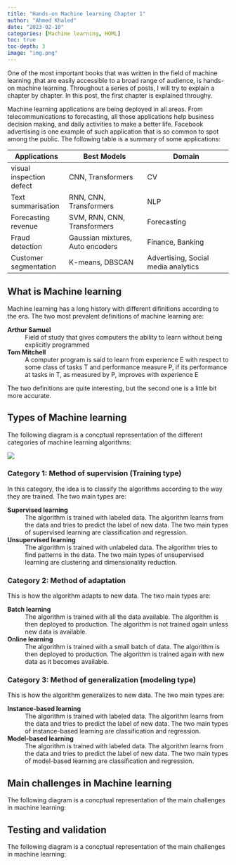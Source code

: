 ```yaml
---
title: "Hands-on Machine learning Chapter 1"
author: "Ahmed Khaled"
date: "2023-02-10"
categories: [Machine learning, HOML]
toc: true
toc-depth: 3
image: "img.png"
---
```




One of the most important books that was written in the field of machine learning ,that are easily accessible to a broad range of audience, is hands-on machine learning. Throughout a series of posts, I will try to explain a chapter by chapter. In this post, the first chapter is explained throughy.

Machine learning applications are being deployed in all areas. From telecommunications to forecasting, all those applications help business decision making, and daily activities to make a better life. Facebook advertising is one example of such application that is so common to spot among the public. The following table is a summary of some applications:

| Applications             | Best Models                      | Domain                              |
|--------------------------|----------------------------------|-------------------------------------|
| visual inspection defect | CNN, Transformers                | CV                                  |
| Text summarisation       | RNN, CNN, Transformers           | NLP                                 |
| Forecasting revenue      | SVM, RNN, CNN, Transformers      | Forecasting                         |
| Fraud detection          | Gaussian mixtures, Auto encoders | Finance, Banking                    |
| Customer segmentation    | K-means, DBSCAN                  | Advertising, Social media analytics |


## What is Machine learning

Machine learning has a long history with different difinitions according to the era. The two most prevalent definitions of machine learning are:

**Arthur Samuel**
: Field of study that gives computers the ability to learn without being explicitly programmed


**Tom Mitchell **
: A computer program is said to learn from experience E with respect to some class of tasks T and performance measure P, if its performance at tasks in T, as measured by P, improves with experience E

The two definitions are quite interesting, but the second one is a little bit more accurate. 

## Types of Machine learning

The following diagram is a concptual representation of the different categories of machine learning algorithms:

![](./ML%20TYPES.png)


### Category 1: Method of supervision (Training type)

In this category, the idea is to classify the algorithms according to the way they are trained. The two main types are:

**Supervised learning**
: The algorithm is trained with labeled data. The algorithm learns from the data and tries to predict the label of new data. The two main types of supervised learning are classification and regression.

**Unsupervised learning**
: The algorithm is trained with unlabeled data. The algorithm tries to find patterns in the data. The two main types of unsupervised learning are clustering and dimensionality reduction.

### Category 2: Method of adaptation

This is how the algorithm adapts to new data. The two main types are:

**Batch learning**
: The algorithm is trained with all the data available. The algorithm is then deployed to production. The algorithm is not trained again unless new data is available.


**Online learning**
: The algorithm is trained with a small batch of data. The algorithm is then deployed to production. The algorithm is trained again with new data as it becomes available.

### Category 3: Method of generalization (modeling type)

This is how the algorithm generalizes to new data. The two main types are:

**Instance-based learning**
: The algorithm is trained with labeled data. The algorithm learns from the data and tries to predict the label of new data. The two main types of instance-based learning are classification and regression.

**Model-based learning**
: The algorithm is trained with labeled data. The algorithm learns from the data and tries to predict the label of new data. The two main types of model-based learning are classification and regression.


## Main challenges in Machine learning

The following diagram is a concptual representation of the main challenges in machine learning:




## Testing and validation

The following diagram is a concptual representation of the main challenges in machine learning:



